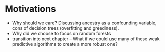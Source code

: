 # Motivations

- Why should we care? Discussing ancestry as a confounding variable, cons of decision trees (overfitting and greediness). 
- Why did we choose to focus on random forests
- transition into next chapter -- What if we could use many of these weak predictive algorithms to create a more robust one?

